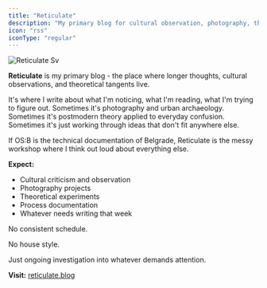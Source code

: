 ```yaml
---
title: "Reticulate"
description: "My primary blog for cultural observation, photography, theory, and thinking out loud. The messy workshop behind the more focused projects."
icon: "rss"
iconType: "regular"
---
```


![Reticulate Sv](/images/reticulate.svg)

**Reticulate** is my primary blog - the place where longer thoughts, cultural observations, and theoretical tangents live.

It's where I write about what I'm noticing, what I'm reading, what I'm trying to figure out. Sometimes it's photography and urban archaeology. Sometimes it's postmodern theory applied to everyday confusion. Sometimes it's just working through ideas that don't fit anywhere else.

If OS:B is the technical documentation of Belgrade, Reticulate is the messy workshop where I think out loud about everything else.

**Expect:**

- Cultural criticism and observation
- Photography projects
- Theoretical experiments
- Process documentation
- Whatever needs writing that week

No consistent schedule.

No house style.

Just ongoing investigation into whatever demands attention.

**Visit:** [reticulate.blog](http://reticulate.blog)